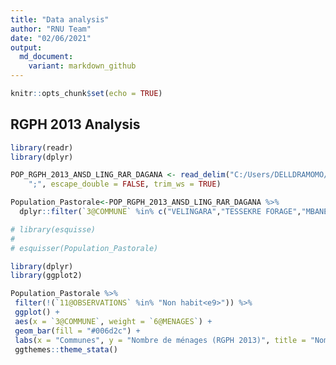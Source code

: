 ```yaml
---
title: "Data analysis"
author: "RNU Team"
date: "02/06/2021"
output:
  md_document:
    variant: markdown_github
---
```


```r
knitr::opts_chunk$set(echo = TRUE)
```

## RGPH 2013 Analysis



```r
library(readr)
library(dplyr)
```


```r

POP_RGPH_2013_ANSD_LING_RAR_DAGANA <- read_delim("C:/Users/DELLDRAMOMO/Desktop/ISRA-RNU/Project datasets/data/RGPH 2013 ANSD/POP(RGPH 2013 ANSD)_LING_RAR_DAGANA.csv", 
    ";", escape_double = FALSE, trim_ws = TRUE)

```


```r
Population_Pastorale<-POP_RGPH_2013_ANSD_LING_RAR_DAGANA %>% 
  dplyr::filter(`3@COMMUNE` %in% c("VELINGARA","TESSEKRE FORAGE","MBANE","THIEL"))

# library(esquisse)
# 
# esquisser(Population_Pastorale)

library(dplyr)
library(ggplot2)

Population_Pastorale %>%
 filter(!(`11@OBSERVATIONS` %in% "Non habit<e9>")) %>%
 ggplot() +
 aes(x = `3@COMMUNE`, weight = `6@MENAGES`) +
 geom_bar(fill = "#006d2c") +
 labs(x = "Communes", y = "Nombre de ménages (RGPH 2013)", title = "Nombre de ménage par communes", caption = "Source :ANSD, RGPH 2013") +
 ggthemes::theme_stata()
```

